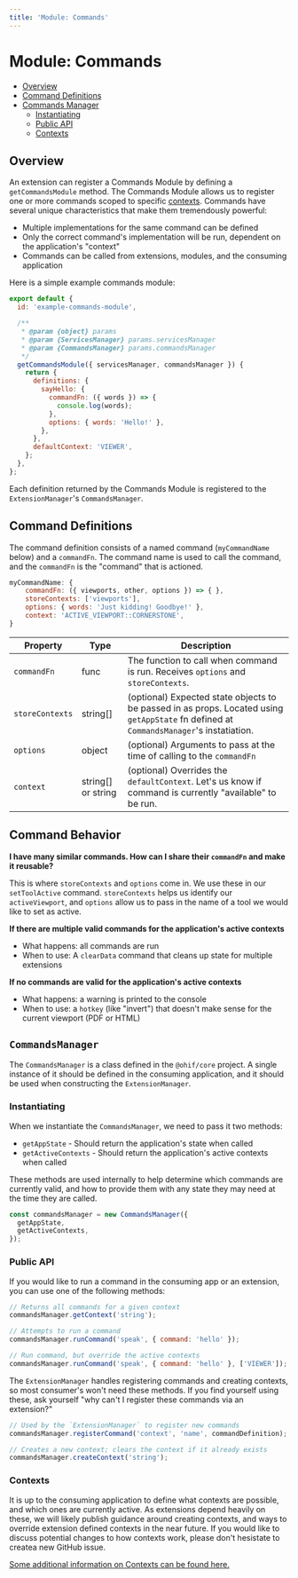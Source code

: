 ```yaml
---
title: 'Module: Commands'
---
```


# Module: Commands

- [Overview](#overview)
- [Command Definitions](#command-definitions)
- [Commands Manager](#commands-manager)
  - [Instantiating](#instatiating)
  - [Public API](#public-api)
  - [Contexts](#contexts)

## Overview

An extension can register a Commands Module by defining a `getCommandsModule`
method. The Commands Module allows us to register one or more commands scoped to
specific [contexts](./../index.md#contexts). Commands have several unique
characteristics that make them tremendously powerful:

- Multiple implementations for the same command can be defined
- Only the correct command's implementation will be run, dependent on the
  application's "context"
- Commands can be called from extensions, modules, and the consuming application

Here is a simple example commands module:

```js
export default {
  id: 'example-commands-module',

  /**
   * @param {object} params
   * @param {ServicesManager} params.servicesManager
   * @param {CommandsManager} params.commandsManager
   */
  getCommandsModule({ servicesManager, commandsManager }) {
    return {
      definitions: {
        sayHello: {
          commandFn: ({ words }) => {
            console.log(words);
          },
          options: { words: 'Hello!' },
        },
      },
      defaultContext: 'VIEWER',
    };
  },
};
```

Each definition returned by the Commands Module is registered to the
`ExtensionManager`'s `CommandsManager`.

## Command Definitions

The command definition consists of a named command (`myCommandName` below) and a
`commandFn`. The command name is used to call the command, and the `commandFn`
is the "command" that is actioned.

```js
myCommandName: {
	commandFn: ({ viewports, other, options }) => { },
	storeContexts: ['viewports'],
	options: { words: 'Just kidding! Goodbye!' },
	context: 'ACTIVE_VIEWPORT::CORNERSTONE',
}
```

| Property        | Type               | Description                                                                                                                             |
| --------------- | ------------------ | --------------------------------------------------------------------------------------------------------------------------------------- |
| `commandFn`     | func               | The function to call when command is run. Receives `options` and `storeContexts`.                                                       |
| `storeContexts` | string[]           | (optional) Expected state objects to be passed in as props. Located using `getAppState` fn defined at `CommandsManager`'s instatiation. |
| `options`       | object             | (optional) Arguments to pass at the time of calling to the `commandFn`                                                                  |
| `context`       | string[] or string | (optional) Overrides the `defaultContext`. Let's us know if command is currently "available" to be run.                                 |

## Command Behavior

**I have many similar commands. How can I share their `commandFn` and make it
reusable?**

This is where `storeContexts` and `options` come in. We use these in our
`setToolActive` command. `storeContexts` helps us identify our `activeViewport`,
and `options` allow us to pass in the name of a tool we would like to set as
active.

**If there are multiple valid commands for the application's active contexts**

- What happens: all commands are run
- When to use: A `clearData` command that cleans up state for multiple
  extensions

**If no commands are valid for the application's active contexts**

- What happens: a warning is printed to the console
- When to use: a `hotkey` (like "invert") that doesn't make sense for the
  current viewport (PDF or HTML)

## `CommandsManager`

The `CommandsManager` is a class defined in the `@ohif/core` project. A single
instance of it should be defined in the consuming application, and it should be
used when constructing the `ExtensionManager`.

### Instantiating

When we instantiate the `CommandsManager`, we need to pass it two methods:

- `getAppState` - Should return the application's state when called
- `getActiveContexts` - Should return the application's active contexts when
  called

These methods are used internally to help determine which commands are currently
valid, and how to provide them with any state they may need at the time they are
called.

```js
const commandsManager = new CommandsManager({
  getAppState,
  getActiveContexts,
});
```

### Public API

If you would like to run a command in the consuming app or an extension, you can
use one of the following methods:

```js
// Returns all commands for a given context
commandsManager.getContext('string');

// Attempts to run a command
commandsManager.runCommand('speak', { command: 'hello' });

// Run command, but override the active contexts
commandsManager.runCommand('speak', { command: 'hello' }, ['VIEWER']);
```

The `ExtensionManager` handles registering commands and creating contexts, so
most consumer's won't need these methods. If you find yourself using these, ask
yourself "why can't I register these commands via an extension?"

```js
// Used by the `ExtensionManager` to register new commands
commandsManager.registerCommand('context', 'name', commandDefinition);

// Creates a new context; clears the context if it already exists
commandsManager.createContext('string');
```

### Contexts

It is up to the consuming application to define what contexts are possible, and
which ones are currently active. As extensions depend heavily on these, we will
likely publish guidance around creating contexts, and ways to override extension
defined contexts in the near future. If you would like to discuss potential
changes to how contexts work, please don't hesistate to createa new GitHub
issue.

[Some additional information on Contexts can be found here.](./../index.md#contexts)
